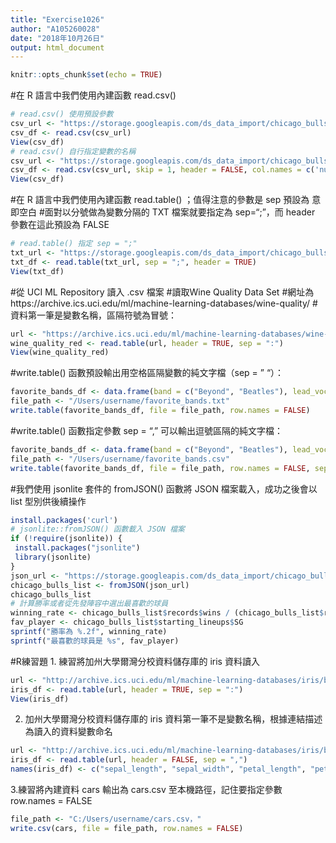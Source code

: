 ---
title: "Exercise1026"
author: "A105260028"
date: "2018年10月26日"
output: html_document
---

```{r setup, include=FALSE}
knitr::opts_chunk$set(echo = TRUE)
```

#在 R 語言中我們使用內建函數 read.csv()
```{r}
# read.csv() 使用預設參數
csv_url <- "https://storage.googleapis.com/ds_data_import/chicago_bulls_1995_1996.csv"
csv_df <- read.csv(csv_url)
View(csv_df)
# read.csv() 自行指定變數的名稱
csv_url <- "https://storage.googleapis.com/ds_data_import/chicago_bulls_1995_1996.csv"
csv_df <- read.csv(csv_url, skip = 1, header = FALSE, col.names = c('number', 'player', 'pos', 'ht', 'wt', 'birth_date', 'college'))
View(csv_df)
```

#在 R 語言中我們使用內建函數 read.table() ；值得注意的參數是 sep 預設為 \s 意即空白
#面對以分號做為變數分隔的 TXT 檔案就要指定為 sep=";"，而 header 參數在這此預設為 FALSE
```{r}
# read.table() 指定 sep = ";"
txt_url <- "https://storage.googleapis.com/ds_data_import/chicago_bulls_1995_1996.txt"
txt_df <- read.table(txt_url, sep = ";", header = TRUE)
View(txt_df)
```

#從 UCI ML Repository 讀入 .csv 檔案
#讀取Wine Quality Data Set
#網址為https://archive.ics.uci.edu/ml/machine-learning-databases/wine-quality/
#資料第一筆是變數名稱，區隔符號為冒號：
```{r}
url <- "https://archive.ics.uci.edu/ml/machine-learning-databases/wine-quality/winequality-red.csv"
wine_quality_red <- read.table(url, header = TRUE, sep = ":")
View(wine_quality_red)
```

#write.table() 函數預設輸出⽤空格區隔變數的純文字檔（sep = " "）：
```{r}
favorite_bands_df <- data.frame(band = c("Beyond", "Beatles"), lead_vocal = c("Wong Ka Kui", "John Lennon"), formed = c(1983, 1960))
file_path <- "/Users/username/favorite_bands.txt"
write.table(favorite_bands_df, file = file_path, row.names = FALSE)
```

#write.table() 函數指定參數 sep = "," 可以輸出逗號區隔的純文字檔：
```{r}
favorite_bands_df <- data.frame(band = c("Beyond", "Beatles"), lead_vocal = c("Wong Ka Kui", "John Lennon"), formed = c(1983, 1960))
file_path <- "/Users/username/favorite_bands.csv"
write.table(favorite_bands_df, file = file_path, row.names = FALSE, sep = ",")
```


#我們使用 jsonlite 套件的 fromJSON() 函數將 JSON 檔案載入，成功之後會以 list 型別供後續操作
```{r}
install.packages('curl')
# jsonlite::fromJSON() 函數載入 JSON 檔案
if (!require(jsonlite)) {
 install.packages("jsonlite")
 library(jsonlite)
}
json_url <- "https://storage.googleapis.com/ds_data_import/chicago_bulls_1995_1996.json"
chicago_bulls_list <- fromJSON(json_url)
chicago_bulls_list
# 計算勝率或者從先發陣容中選出最喜歡的球員
winning_rate <- chicago_bulls_list$records$wins / (chicago_bulls_list$records$wins + chicago_bulls_list$records$losses)
fav_player <- chicago_bulls_list$starting_lineups$SG
sprintf("勝率為 %.2f", winning_rate)
sprintf("最喜歡的球員是 %s", fav_player)
```

#R練習題
1. 練習將加州大學爾灣分校資料儲存庫的 iris 資料讀入
```{r}
url <- "http://archive.ics.uci.edu/ml/machine-learning-databases/iris/bezdekIris.data"
iris_df <- read.table(url, header = TRUE, sep = ":")
View(iris_df)
```

2. 加州大學爾灣分校資料儲存庫的 iris 資料第一筆不是變數名稱，根據連結描述為讀入的資料變數命名
```{r}
url <- "http://archive.ics.uci.edu/ml/machine-learning-databases/iris/bezdekIris.data"
iris_df <- read.table(url, header = FALSE, sep = ",")
names(iris_df) <- c("sepal_length", "sepal_width", "petal_length", "petal_width", "class")
```

3.練習將內建資料 cars 輸出為 cars.csv 至本機路徑，記住要指定參數 row.names = FALSE
```{r}
file_path <- "C:/Users/username/cars.csv，"
write.csv(cars, file = file_path, row.names = FALSE)
```


